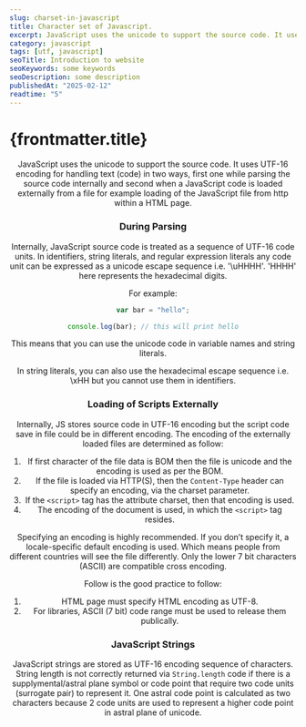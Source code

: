 ```yaml
---
slug: charset-in-javascript
title: Character set of Javascript.
excerpt: JavaScript uses the unicode to support the source code. It uses UTF-16 encoding for handling text (code) in two ways, first one while parsing the source code internally and second when a JavaScript code is loaded externally from a file for example loading of the JavaScript file from http within a HTML page.
category: javascript
tags: [utf, javascript]
seoTitle: Introduction to website
seoKeywords: some keywords
seoDescription: some description
publishedAt: "2025-02-12"
readtime: "5"
---
```



# {frontmatter.title}

<Header frontmatter={frontmatter} />
JavaScript uses the unicode to support the source code. It uses UTF-16 encoding for
handling text (code) in two ways, first one while parsing the source code internally
and second when a JavaScript code is loaded externally from a file for example loading
of the JavaScript file from http within a HTML page.

### During Parsing

Internally, JavaScript source code is treated as a sequence of UTF-16 code units. In identifiers, string literals, and regular expression literals any code unit can be expressed as a unicode escape sequence i.e. '\uHHHH'. 'HHHH' here represents the hexadecimal digits.

For example:

```javascript
var bar = "hello";

console.log(bar); // this will print hello
```

This means that you can use the unicode code in variable names and string literals.

In string literals, you can also use the hexadecimal escape sequence i.e. \xHH but you cannot use them in identifiers.

### Loading of Scripts Externally

Internally, JS stores source code in UTF-16 encoding but the script code save in file could be in different encoding. The encoding of the externally loaded files are determined as follow:

1. If first character of the file data is BOM then the file is unicode and the encoding is used as per the BOM.
2. If the file is loaded via HTTP(S), then the `Content-Type` header can specify an encoding, via the charset parameter.
3. If the `<script>` tag has the attribute charset, then that encoding is used.
4. The encoding of the document is used, in which the `<script>` tag resides.

Specifying an encoding is highly recommended. If you don’t specify it, a locale-specific default encoding is used. Which means people from different countries will see the file differently. Only the lower 7 bit characters (ASCII) are compatible cross encoding.

Follow is the good practice to follow:

1. HTML page must specify HTML encoding as UTF-8.
2. For libraries, ASCII (7 bit) code range must be used to release them publically.

### JavaScript Strings

JavaScript strings are stored as UTF-16 encoding sequence of characters. String length is not correctly returned via `String.length` code if there is a supplymental/astral plane symbol or code point that require two code units (surrogate pair) to represent it. One astral code point is calculated as two characters because 2 code units are used to represent a higher code point in astral plane of unicode.
